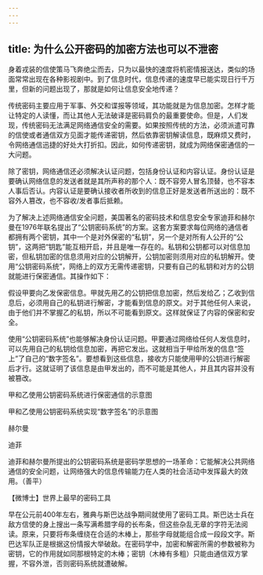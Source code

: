 ```yaml
---
---
---
```

title: 为什么公开密码的加密方法也可以不泄密
---




身着戎装的信使策马飞奔绝尘而去，只为以最快的速度将机密情报送达，类似的场面常常出现在各种影视剧中。到了信息时代，信息传递的速度早已能实现日行千万里，但新的问题出现了，那就是如何让信息安全地传递？

传统密码主要应用于军事、外交和谍报等领域，其功能就是为信息加密。怎样才能让特定的人读懂，而让其他人无法破译是密码肩负的最重要使命。但是，人们发现，传统密码无法满足网络通信安全的需要。如果按照传统的方法，必须派遣可靠的信使或者通信双方见面才能传递密钥，然后依靠密钥解读信息，既麻烦又费时，令网络通信迅捷的好处大打折扣。因此，如何传递密钥，就成为网络保密通信的一大问题。

除了密钥，网络通信还必须解决认证问题，包括身份认证和内容认证。身份认证是要确认网络信息的发送者就是其所声称的那个人：既不容旁人冒名顶替，也不容本人事后否认。内容认证是要确认接收者所收到的信息正好是发送者所送出的：既不容外人篡改，也不容收/发者事后抵赖。

为了解决上述网络通信安全问题，美国著名的密码技术和信息安全专家迪菲和赫尔曼在1976年联名提出了“公钥密码系统”的方案。这套方案要求每位网络的通信者都拥有两个密钥，其中一个是对外保密的“私钥”，另一个是对所有人公开的“公钥”，这两把“钥匙”能互相开启，并且是唯一存在的。私钥和公钥都可以对信息加密，但私钥加密的信息须用对应的公钥解开，公钥加密则须用对应的私钥解开。使用“公钥密码系统”，网络上的双方无需传递密钥，只要有自己的私钥和对方的公钥就能进行保密通信。其操作如下：

假设甲要向乙发保密信息。甲就先用乙的公钥把信息加密，然后发给乙；乙收到信息后，必须用自己的私钥进行解密，才能看到信息的原文。对于其他任何人来说，由于他们并不掌握乙的私钥，所以不可能看到原文。这样就保证了内容的保密和安全。

使用“公钥密码系统”也能够解决身份认证问题。甲要通过网络给任何人发信息时，可以先用自己的私钥给信息加密，再把它发出。这就相当于甲给所发的信息“签上”了自己的“数字签名”。要想看到这些信息，接收方只能使用甲的公钥进行解密后才行。这就证明了该信息是由甲发出的，而不可能是其他人，并且其内容并没有被篡改。

甲和乙使用公钥密码系统进行保密通信的示意图





甲和乙使用公钥密码系统实现“数字签名”的示意图





赫尔曼





迪菲



迪菲和赫尔曼所提出的公钥密码系统是密码学思想的一场革命：它能解决公共网络通信的安全问题，让网络强大的信息传输能力在人类的社会活动中发挥最大的效用。（善平）





【微博士】世界上最早的密码工具

早在公元前400年左右，雅典与斯巴达战争期间就使用了密码工具。斯巴达士兵在敌方信使的身上搜出一条写满希腊字母的长布条，但这些杂乱无章的字符无法阅读。原来，只要将布条缠绕在合适的木棒上，那些字母就能组合成一段段文字。斯巴达军队正是根据这份情报大举破敌。在密码学中，加密和解密所需的参数被称为密钥，它的作用就如同那根特定的木棒；密钥（木棒有多粗）只能由通信双方掌握，不容外泄，否则密码系统就遭破解。